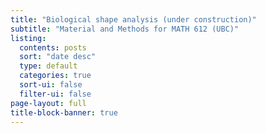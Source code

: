 ```yaml
---
title: "Biological shape analysis (under construction)"
subtitle: "Material and Methods for MATH 612 (UBC)" 
listing:
  contents: posts
  sort: "date desc"
  type: default
  categories: true
  sort-ui: false
  filter-ui: false
page-layout: full
title-block-banner: true
---
```



